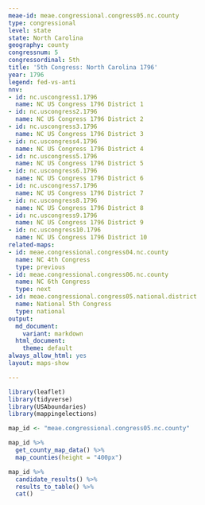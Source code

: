 ```yaml
---
meae-id: meae.congressional.congress05.nc.county
type: congressional
level: state
state: North Carolina
geography: county
congressnum: 5
congressordinal: 5th
title: '5th Congress: North Carolina 1796'
year: 1796
legend: fed-vs-anti
nnv:
- id: nc.uscongress1.1796
  name: NC US Congress 1796 District 1
- id: nc.uscongress2.1796
  name: NC US Congress 1796 District 2
- id: nc.uscongress3.1796
  name: NC US Congress 1796 District 3
- id: nc.uscongress4.1796
  name: NC US Congress 1796 District 4
- id: nc.uscongress5.1796
  name: NC US Congress 1796 District 5
- id: nc.uscongress6.1796
  name: NC US Congress 1796 District 6
- id: nc.uscongress7.1796
  name: NC US Congress 1796 District 7
- id: nc.uscongress8.1796
  name: NC US Congress 1796 District 8
- id: nc.uscongress9.1796
  name: NC US Congress 1796 District 9
- id: nc.uscongress10.1796
  name: NC US Congress 1796 District 10
related-maps:
- id: meae.congressional.congress04.nc.county
  name: NC 4th Congress
  type: previous
- id: meae.congressional.congress06.nc.county
  name: NC 6th Congress
  type: next
- id: meae.congressional.congress05.national.district
  name: National 5th Congress
  type: national
output:
  md_document:
    variant: markdown
  html_document:
    theme: default
always_allow_html: yes
layout: maps-show

---
```


```r
library(leaflet)
library(tidyverse)
library(USAboundaries)
library(mappingelections)

map_id <- "meae.congressional.congress05.nc.county"
```

<div class="map">

```r
map_id %>%
  get_county_map_data() %>% 
  map_counties(height = "400px")
```

</div>

<div class="results-table">

```r
map_id %>%
  candidate_results() %>%
  results_to_table() %>%
  cat()
```

</div>
